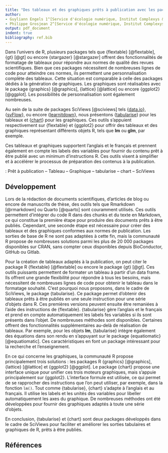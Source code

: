 ```yaml
---
title: "Des tableaux et des graphiques prêts à publication avec les packages R {tabularise} et {chart} de la suite SciViews"
author:
- Guyliann Engels 1^[Service d'écologie numérique, Institut Complexys & Infortech, Université de Mons, Belgique, guyliann.engels@umons.ac.be]
- Philippe Grosjean 2^[Service d'écologie numérique, Institut Complexys & Infortech, Université de Mons, Belgique, philippe.grosjean@umons.ac.be]
output: pdf_document
indent: true
bibliography: ref.bib
---
```


```{=tex}
\begin{center}
\textbf{Résumé (max 300 mots)}
\end{center}
```
Dans l’univers de R, plusieurs packages tels que {flextable} [@flextable], {gt} [@gt] ou encore {stargazer} [@stargazer] offrent des fonctionnalités de formatage de tableaux pour répondre aux normes de qualité des revues scientifiques. Bien que ces packages nécessitent de nombreuses lignes de code pour atteindre ces normes, ils permettent une personnalisation complète des tableaux. Cette situation est comparable à celle des packages dédiés à la génération de graphiques. Les graphiques sont réalisables avec le package {graphics} [@graphics], {lattice} [@lattice] ou encore {ggplot2} [@ggplot]. Les possibilités de personnalisation sont également nombreuses.

Au sein de la suite de packages SciViews [@sciviews] tels {[data.io](https://www.sciviews.org/data.io/)}, {[svFlow](https://www.sciviews.org/svFlow/)}, ou encore {[learnitdown](https://www.sciviews.org/learnitdown/)}, nous présentons {[tabularise](https://www.sciviews.org/tabularise)} pour les tableaux et {[chart](https://www.sciviews.org/chart/)} pour les graphiques. Ces outils s’appuient respectivement sur {flextable} et {ggplot2} pour offrir des tableaux et des graphiques représentant différents objets R, tels que **lm** ou **glm**, par exemple.

Ces tableaux et graphiques supportent l'anglais et le français et prennent également en compte les labels des variables pour fournir du contenu prêt à être publié avec un minimum d’instructions R. Ces outils visent à simplifier et à accélérer le processus de préparation des contenus à la publication.

\noindent \textbf{Mots-clefs} : Prêt à publication -- Tableau -- Graphique -- tabularise -- chart -- SciViews

## Développement

Lors de la rédaction de documents scientifiques, d’articles de blog ou encore de manuscrits de thèse, des outils tels que Rmarkdown [@rmarkdown] ou Quarto [@quarto] sont couramment utilisés. Ces outils permettent d’intégrer du code R dans des chunks et du texte en Markdown, ce qui constitue la première étape pour produire des documents prêts à être publiés. Cependant, une seconde étape est nécessaire pour créer des tableaux et des graphiques conformes aux normes de publication. Les sorties de base de R ne sont pas adaptées à cette fin, mais la communauté R propose de nombreuses solutions parmi les plus de 20 000 packages disponibles sur CRAN, sans compter ceux disponibles depuis BioConductor, GitHub ou Gitlab.

Pour la création de tableaux adaptés à la publication, on peut citer le package R {flextable} [@flextable] ou encore le package {gt} [@gt]. Ces outils puissants permettent de formater un tableau à partir d’un data frame. Ils offrent une grande flexibilité pour répondre à tous les besoins, mais nécessitent de nombreuses lignes de code pour obtenir le tableau dans le formatage souhaité. C’est pourquoi nous proposons, dans le cadre de SciViews, le package {tabularise}. Ce package permet d’obtenir des tableaux prêts à être publiés en une seule instruction pour une série d'objets dans R. Ces premières versions peuvent ensuite être remaniées à l'aide des instructions de {flextable}. {tabularise} gère l’anglais et le français et prend en compte automatiquement les labels fes variables si ils sont présents dans l'objet. De nombreuses méthodes sont disponibles. Certaines offrent des fonctionnalités supplémentaires au-delà de réalisation de tableaux. Par exemple, pour les objets **lm**, {tabularise} intègre également des équations dans son rendu en s'appuyant sur le package {equatiomatic} [@equatiomatic]. Ces caractéristiques en font un package intéressant pour la recherche et l’enseignement.

En ce qui concerne les graphiques, la communauté R propose principalement trois solutions : les packages R {graphics} [@graphics], {lattice} [@lattice] et {ggplot2} [@ggplot]. Le package {chart} propose une interface unique pour unifier ces trois moteurs graphiques, mais s'appuie principalement sur {ggplot2}. L’interface formule est utilisée, ce qui permet de se rapprocher des instructions que l’on peut utiliser, par exemple, dans la fonction `lm()`. Tout comme {tabularise}, {chart} s’adapte à l’anglais et au français. Il utilise les labels et les unités des variables pour libeller automatiquement les axes du graphique. De nombreuses méthodes ont été développées pour fournir des graphiques adaptés à toute une série d’objets.

En conclusion, {tabularise} et {chart} sont deux packages développés dans le cadre de SciViews pour faciliter et améliorer les sorties tabulaires et graphiques de R, prêts à être publiés.

## Références
